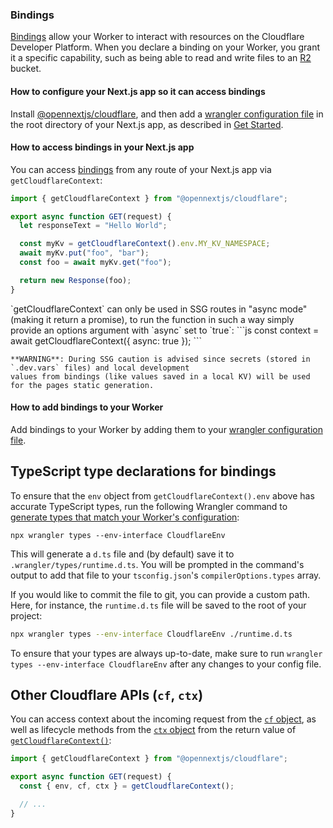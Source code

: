 
### Bindings

[Bindings](https://developers.cloudflare.com/workers/runtime-apis/bindings/) allow your Worker to interact with resources on the Cloudflare Developer Platform. When you declare a binding on your Worker, you grant it a specific capability, such as being able to read and write files to an [R2](https://developers.cloudflare.com/r2/) bucket.

#### How to configure your Next.js app so it can access bindings

Install [@opennextjs/cloudflare](https://www.npmjs.com/package/@opennextjs/cloudflare), and then add a [wrangler configuration file](https://developers.cloudflare.com/workers/wrangler/configuration/) in the root directory of your Next.js app, as described in [Get Started](/cloudflare/get-started#3-create-a-wranglerjson-file).

#### How to access bindings in your Next.js app

You can access [bindings](https://developers.cloudflare.com/workers/runtime-apis/bindings/) from any route of your Next.js app via `getCloudflareContext`:

```js
import { getCloudflareContext } from "@opennextjs/cloudflare";

export async function GET(request) {
  let responseText = "Hello World";

  const myKv = getCloudflareContext().env.MY_KV_NAMESPACE;
  await myKv.put("foo", "bar");
  const foo = await myKv.get("foo");

  return new Response(foo);
}
```

<Callout type='info'>
	`getCloudflareContext` can only be used in SSG routes in "async mode" (making it return a promise), to run the function in such a way simply provide an options argument with `async` set to `true`:
	```js
	const context = await getCloudflareContext({ async: true });
	```

    **WARNING**: During SSG caution is advised since secrets (stored in `.dev.vars` files) and local development
    values from bindings (like values saved in a local KV) will be used for the pages static generation.

</Callout>

#### How to add bindings to your Worker

Add bindings to your Worker by adding them to your [wrangler configuration file](https://developers.cloudflare.com/workers/wrangler/configuration/).

## TypeScript type declarations for bindings

To ensure that the `env` object from `getCloudflareContext().env` above has accurate TypeScript types, run the following Wrangler command to [generate types that match your Worker's configuration](https://developers.cloudflare.com/workers/languages/typescript/#generate-types-that-match-your-workers-configuration-experimental):

```
npx wrangler types --env-interface CloudflareEnv
```

This will generate a `d.ts` file and (by default) save it to `.wrangler/types/runtime.d.ts`. You will be prompted in the command's output to add that file to your `tsconfig.json`'s `compilerOptions.types` array.

If you would like to commit the file to git, you can provide a custom path. Here, for instance, the `runtime.d.ts` file will be saved to the root of your project:

```bash
npx wrangler types --env-interface CloudflareEnv ./runtime.d.ts
```

To ensure that your types are always up-to-date, make sure to run `wrangler types --env-interface CloudflareEnv` after any changes to your config file.

## Other Cloudflare APIs (`cf`, `ctx`)

You can access context about the incoming request from the [`cf` object](https://developers.cloudflare.com/workers/runtime-apis/request/#the-cf-property-requestinitcfproperties), as well as lifecycle methods from the [`ctx` object](https://developers.cloudflare.com/workers/runtime-apis/context) from the return value of [`getCloudflareContext()`](https://github.com/opennextjs/opennextjs-cloudflare/blob/main/packages/cloudflare/src/api/get-cloudflare-context.ts):

```js
import { getCloudflareContext } from "@opennextjs/cloudflare";

export async function GET(request) {
  const { env, cf, ctx } = getCloudflareContext();

  // ...
}
```
